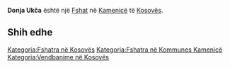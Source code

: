 {{Fshat në Kosovës
 | Emri                = Donja Ukča
| srp_N_name = Donja Ukča
| srp_N_FULL_NAME_RO = Donja Ukča
| srp_N_FULL_NAME_ND_RO = Donja Ukca
| srp_N_SORT_NAME_RG = DONJAUKCA
| srp_N_FULL_NAME_RG = Donja Ukča
| srp_N_FULL_NAME_ND_RG = Donja Ukca

 | Emri (Rasa dhanore) = 
 | Figura              = 
 | Shteti              = Kosovo
 | Komuna              = Kamenicë
 | Kodi postar         = 
 | Sipërfaqja          = 

 | Popullsia           = 

 | Regj. i popullsisë  = 
 | Dend. e popullsisë  = 
 | Faqja zyrtare       = 
 <!--- Koordinatat ----> 
 | Gjerësia            = 42.804722
 | Gjatësia            = 20.612778
 | Lartësia            = 
}}
'''Donja Ukča''' është një [[Fshat]] në [[Kamenicë]] të [[Kosovës]].

<!-- == Gjeografia == -->
<!-- == Historia == -->
<!-- == Demografia == -->
== Shih edhe ==
{{Komuna Kamenicë}}
{{Kosovo-Administrata-Cung}}

[[Kategoria:Fshatra në Kosovës]]
[[Kategoria:Fshatra në Kommunes Kamenicë]]
[[Kategoria:Vendbanime në Kosovës]]